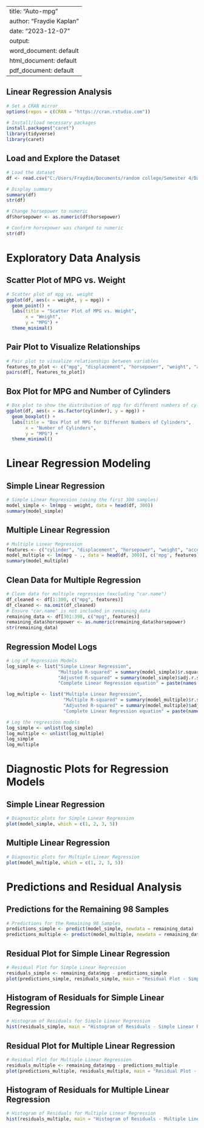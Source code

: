 
---
title: "Auto-mpg"
author: "Fraydie Kaplan"
date: "2023-12-07"
output:
  word_document: default
  html_document: default
  pdf_document: default
---


## Linear Regression Analysis

```{r setup, include=FALSE}
# Set a CRAN mirror
options(repos = c(CRAN = "https://cran.rstudio.com"))

# Install/load necessary packages
install.packages("caret")
library(tidyverse)
library(caret)
```
## Load and Explore the Dataset
```{r}
# Load the dataset
df <- read.csv("C:/Users/Fraydie/Documents/random college/Semester 4/Data Science/Final Project/auto-mpg.csv")

# Display summary
summary(df)
str(df)

# Change horsepower to numeric
df$horsepower <- as.numeric(df$horsepower)

# Confirm horsepower was changed to numeric
str(df)
```

# Exploratory Data Analysis

## Scatter Plot of MPG vs. Weight
```{r}
# Scatter plot of mpg vs. weight
ggplot(df, aes(x = weight, y = mpg)) +
  geom_point() +
  labs(title = "Scatter Plot of MPG vs. Weight",
       x = "Weight",
       y = "MPG") +
  theme_minimal()
```
## Pair Plot to Visualize Relationships
```{r}
# Pair plot to visualize relationships between variables
features_to_plot <- c("mpg", "displacement", "horsepower", "weight", "acceleration")
pairs(df[, features_to_plot])
```
## Box Plot for MPG and Number of Cylinders
```{r}
# Box plot to show the distribution of mpg for different numbers of cylinders
ggplot(df, aes(x = as.factor(cylinder), y = mpg)) +
  geom_boxplot() +
  labs(title = "Box Plot of MPG for Different Numbers of Cylinders",
       x = "Number of Cylinders",
       y = "MPG") +
  theme_minimal()
```
# Linear Regression Modeling

## Simple Linear Regression
```{r}
# Simple Linear Regression (using the first 300 samples)
model_simple <- lm(mpg ~ weight, data = head(df, 300))
summary(model_simple)
```
## Multiple Linear Regression
```{r}
# Multiple Linear Regression
features <- c("cylinder", "displacement", "horsepower", "weight", "acceleration", "model.year", "origin")
model_multiple <- lm(mpg ~ ., data = head(df, 300)[, c('mpg', features)])
summary(model_multiple)
```
## Clean Data for Multiple Regression
```{r}
# Clean data for multiple regression (excluding "car.name")
df_cleaned <- df[1:300, c("mpg", features)]
df_cleaned <- na.omit(df_cleaned)
# Ensure "car.name" is not included in remaining_data
remaining_data <- df[301:398, c("mpg", features)]
remaining_data$horsepower <- as.numeric(remaining_data$horsepower)
str(remaining_data)
```
## Regression Model Logs
```{r}
# Log of Regression Models
log_simple <- list("Simple Linear Regression",
                   "Multiple R-squared" = summary(model_simple)$r.squared,
                   "Adjusted R-squared" = summary(model_simple)$adj.r.squared,
                   "Complete Linear Regression equation" = paste(names(coef(model_simple)), ": ", coef(model_simple), collapse = ", "))

log_multiple <- list("Multiple Linear Regression",
                     "Multiple R-squared" = summary(model_multiple)$r.squared,
                     "Adjusted R-squared" = summary(model_multiple)$adj.r.squared,
                     "Complete Linear Regression equation" = paste(names(coef(model_multiple)), ": ", coef(model_multiple), collapse = ", "))

# Log the regression models
log_simple <- unlist(log_simple)
log_multiple <- unlist(log_multiple)
log_simple
log_multiple
```
# Diagnostic Plots for Regression Models

## Simple Linear Regression
```{r}
# Diagnostic plots for Simple Linear Regression
plot(model_simple, which = c(1, 2, 3, 5))
```
## Multiple Linear Regression
```{r}
# Diagnostic plots for Multiple Linear Regression
plot(model_multiple, which = c(1, 2, 3, 5))
```
# Predictions and Residual Analysis

## Predictions for the Remaining 98 Samples
```{r}
# Predictions for the Remaining 98 Samples
predictions_simple <- predict(model_simple, newdata = remaining_data)
predictions_multiple <- predict(model_multiple, newdata = remaining_data[, c('mpg', features)])
```
## Residual Plot for Simple Linear Regression
```{r}
# Residual Plot for Simple Linear Regression
residuals_simple <- remaining_data$mpg - predictions_simple
plot(predictions_simple, residuals_simple, main = "Residual Plot - Simple Linear Regression", xlab = "Predicted MPG", ylab = "Residuals")
```
## Histogram of Residuals for Simple Linear Regression
```{r}
# Histogram of Residuals for Simple Linear Regression
hist(residuals_simple, main = "Histogram of Residuals - Simple Linear Regression", xlab = "Residuals", ylab = "Frequency")
```
## Residual Plot for Multiple Linear Regression
```{r}
# Residual Plot for Multiple Linear Regression
residuals_multiple <- remaining_data$mpg - predictions_multiple
plot(predictions_multiple, residuals_multiple, main = "Residual Plot - Multiple Linear Regression", xlab = "Predicted MPG", ylab = "Residuals")
```
## Histogram of Residuals for Multiple Linear Regression
```{r}
# Histogram of Residuals for Multiple Linear Regression
hist(residuals_multiple, main = "Histogram of Residuals - Multiple Linear Regression", xlab = "Residuals", ylab = "Frequency")
```





